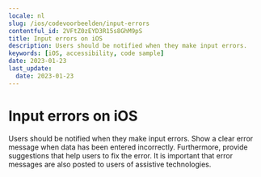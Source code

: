 ```yaml
---
locale: nl
slug: /ios/codevoorbeelden/input-errors
contentful_id: 2VFtZ0zEYD3R15s8GhM9pS
title: Input errors on iOS
description: Users should be notified when they make input errors.
keywords: [iOS, accessibility, code sample]
date: 2023-01-23
last_update:
  date: 2023-01-23
---
```


# Input errors on iOS

Users should be notified when they make input errors. Show a clear error message when data has been entered incorrectly. Furthermore, provide suggestions that help users to fix the error. It is important that error messages are also posted to users of assistive technologies.

<CodeSample id="input-errors" framework="ios" locale="nl"/>
